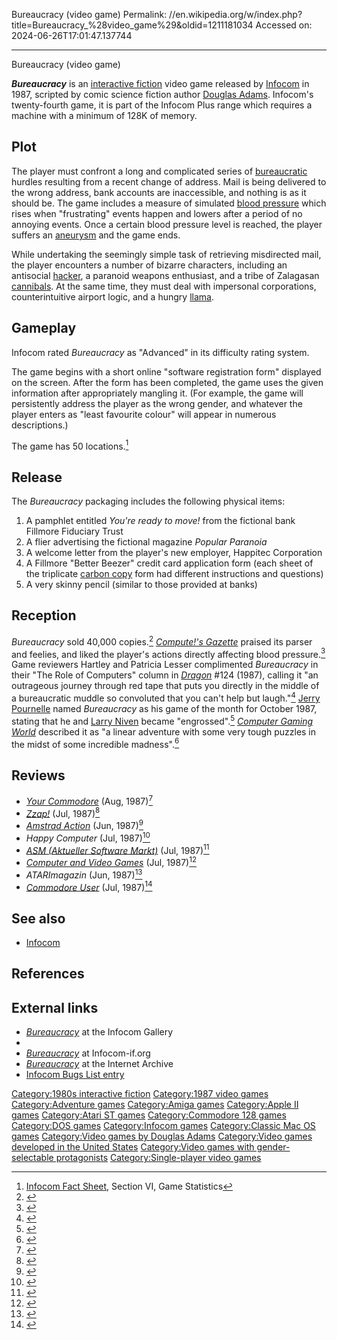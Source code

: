 Bureaucracy (video game)
Permalink: //en.wikipedia.org/w/index.php?title=Bureaucracy_%28video_game%29&oldid=1211181034
Accessed on: 2024-06-26T17:01:47.137744



------
Bureaucracy (video game)
{{Use mdy dates|date=May 2013}}
{{Infobox video game
| title = Bureaucracy
| image = Bureaucracy box art.jpg
| developer = [[Infocom]]
| publisher = Infocom
| designer = [[Douglas Adams]]
| engine = [[Z-machine]]
| released = Release 86: February 12, 1987<br />Release 116: June 2, 1987
| genre = [[Interactive fiction]]
| modes = [[Single-player]]
| platforms = [[Amiga]], [[Amstrad CPC]], [[Apple II series|Apple II]], [[Atari ST]], [[Commodore 128]], [[DOS]], [[Mac (computer)|Macintosh]]
}}

'''''Bureaucracy''''' is an [[interactive fiction]] video game released by [[Infocom]] in 1987, scripted by comic science fiction author [[Douglas Adams]]. Infocom's twenty-fourth game, it is part of the Infocom Plus range which requires a machine with a minimum of 128K of memory.

==Plot==
The player must confront a long and complicated series of [[bureaucracy|bureaucratic]] hurdles resulting from a recent change of address. Mail is being delivered to the wrong address, bank accounts are inaccessible, and nothing is as it should be. The game includes a measure of simulated [[blood pressure]] which rises when "frustrating" events happen and lowers after a period of no annoying events. Once a certain blood pressure level is reached, the player suffers an [[aneurysm]] and the game ends.

While undertaking the seemingly simple task of retrieving misdirected mail, the player encounters a number of bizarre characters, including an antisocial [[Hacker (computer security)|hacker]], a paranoid weapons enthusiast, and a tribe of Zalagasan [[Human cannibalism|cannibal]]s. At the same time, they must deal with impersonal corporations, counterintuitive airport logic, and a hungry [[llama]].

==Gameplay==
Infocom rated ''Bureaucracy'' as "Advanced" in its difficulty rating system.

The game begins with a short online "software registration form" displayed on the screen. After the form has been completed, the game uses the given information after appropriately mangling it. (For example, the game will persistently address the player as the wrong gender, and whatever the player enters as "least favourite colour" will appear in numerous descriptions.)

The game has 50 locations.<ref>[http://www.if-legends.org/~pdd/infocom/fact-sheet.txt Infocom Fact Sheet], Section VI, Game Statistics</ref>

==Release==
The ''Bureaucracy'' packaging includes the following physical items:
#A pamphlet entitled ''You're ready to move!'' from the fictional bank Fillmore Fiduciary Trust
#A flier advertising the fictional magazine ''Popular Paranoia''
#A welcome letter from the player's new employer, Happitec Corporation
#A Fillmore "Better Beezer" credit card application form (each sheet of the triplicate [[carbon copy]] form had different instructions and questions)
#A very skinny pencil (similar to those provided at banks)

==Reception==
''Bureaucracy'' sold 40,000 copies.<ref name=hitchhiker>{{cite book |title=Hitchhiker: A Biography of Douglas Adams |first=M. J. |last=Simpson |author-link=M. J. Simpson |publisher=Justin, Charles & Co. |location=[[Boston]] |year=2003 |pages=[https://archive.org/details/hitchhikerbiogra00simp/page/224 224–226] |isbn=1932112359 |url-access=registration |url=https://archive.org/details/hitchhikerbiogra00simp/page/224 }}</ref> ''[[Compute!'s Gazette]]'' praised its parser and feelies, and liked the player's actions directly affecting blood pressure.<ref name="bobo198707">{{Cite magazine |last=Bobo |first=Ervin |date=July 1987 |title=Bureaucracy |url=https://archive.org/details/1987-07-computegazette/page/n43 |magazine=Compute's Gazette |pages=43–44 |access-date=2019-05-21}}</ref> Game reviewers Hartley and Patricia Lesser complimented ''Bureaucracy'' in their "The Role of Computers" column in ''[[Dragon (magazine)|Dragon]]'' #124 (1987), calling it "an outrageous journey through red tape that puts you directly in the middle of a bureaucratic muddle so convoluted that you can't help but laugh."<ref name="Dragon124">{{cite journal
|title=The Role of Computers
|author=Lesser, Hartley and Patricia
|journal=Dragon
|issue=124
|date=August 1987
|pages=92–96}}</ref> [[Jerry Pournelle]] named ''Bureaucracy'' as his game of the month for October 1987, stating that he and [[Larry Niven]] became "engrossed".<ref name="pournelle198710">{{cite news | url=https://archive.org/stream/byte-magazine-1987-10-rescan/1987_10_BYTE_12-11_Heuristic_Algorithms#page/n273/mode/2up | title=New Life for Lucy | work=BYTE | date=October 1987 | access-date=6 November 2013 | author=Pournelle, Jerry | pages=251}}</ref> ''[[Computer Gaming World]]'' described it as "a linear adventure with some very tough puzzles in the midst of some incredible madness".<ref name="cgw198711">{{cite magazine | title=Christmas Buyers Guide | magazine=[[Computer Gaming World]] | date=November 1987 | pages=20 |url=https://archive.org/details/Computer_Gaming_World_Issue_41/page/n19/mode/2up |issue=41}}</ref>

==Reviews==
*''[[Your Commodore]]'' (Aug, 1987)<ref>{{Cite web|url=https://archive.org/details/35-your-commodore-magazine/page/n13/mode/2up|title=Your Commodore Magazine Issue 35|date=August 1987}}</ref>
*''[[Zzap!64|Zzap!]]'' (Jul, 1987)<ref>{{Cite web|url=https://archive.org/details/zzap64-magazine-027/page/n45/mode/2up|title = ZZap!64 Magazine Issue 027|date = July 1987}}</ref>
*''[[Amstrad Action]]'' (Jun, 1987)<ref>{{Cite web|url=https://archive.org/details/amstrad-action-022/page/n65/mode/2up|title = Amstrad Action Issue 022}}</ref>
*''Happy Computer'' (Jul, 1987)<ref>{{Cite web|url=http://www.stcarchiv.de/hc1987/06_bureaucracy.php|title = Computer-Magazin-Archiv - Klassische Computer-Magazine}}</ref>
*''[[ASM (Aktueller Software Markt)]]'' (Jul, 1987)<ref>{{Cite web|url=https://archive.org/details/asm_magazine-1987-89/page/n71/mode/2up|title=Aktueller Software Markt (ASM) Magazine (89 1987)}}</ref>
*''[[Computer and Video Games]]'' (Jul, 1987)<ref>{{Cite web|url=https://archive.org/details/Computer_Video_Games_Issue_069_1987-07_EMAP_Publishing_GB/page/n73/mode/2up|title = Computer & Video Games - Issue 069 (1987-07)(EMAP Publishing)(GB)|date = July 1987}}</ref>
*''ATARImagazin'' (Jun, 1987)<ref>{{Cite web |title=Bureaucracy |url=http://www.stcarchiv.de/am87/06_bureaucracy.php |url-status=deviated |archive-url=https://web.archive.org/web/20110915132045/http://www.stcarchiv.de/am87/06_bureaucracy.php |archive-date=2011-09-15 |access-date=19 Jun 2023 |website=stcarchiv.de |language=de}}</ref>
*''[[Commodore User]]'' (Jul, 1987)<ref>{{Cite web|url=https://archive.org/details/commodore-user-magazine-46/page/n103/mode/2up|title = Commodore User Magazine Issue 46|date = July 1987}}</ref>

==See also==
*[[Infocom]]

== References ==
{{reflist}}

==External links==
* [http://infocom.elsewhere.org/gallery/bureaucracy/bureaucracy.html ''Bureaucracy''] at the Infocom Gallery
* {{IFDB | title=Bureaucracy}}
* [http://www.infocom-if.org/games/bureaucracy/bureaucracy.html ''Bureaucracy''] at Infocom-if.org
* [https://archive.org/details/msdos_Bureaucracy_1987 ''Bureaucracy''] at the Internet Archive
* [http://graeme.50webs.com/infobugs/bureaucr.htm Infocom Bugs List entry]

{{Douglas Adams}}
{{Infocom games}}

[[Category:1980s interactive fiction]]
[[Category:1987 video games]]
[[Category:Adventure games]]
[[Category:Amiga games]]
[[Category:Apple II games]]
[[Category:Atari ST games]]
[[Category:Commodore 128 games]]
[[Category:DOS games]]
[[Category:Infocom games]]
[[Category:Classic Mac OS games]]
[[Category:Video games by Douglas Adams]]
[[Category:Video games developed in the United States]]
[[Category:Video games with gender-selectable protagonists]]
[[Category:Single-player video games]]